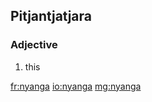 ==Pitjantjatjara==

===Adjective===
{{head|pjt|adjective}}

# this

[[fr:nyanga]]
[[io:nyanga]]
[[mg:nyanga]]